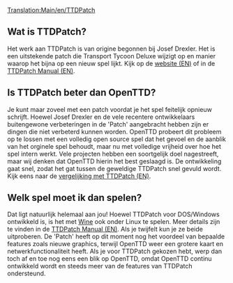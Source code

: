 [[Translation:Main/en/TTDPatch]]{{en/-}}
==Wat is TTDPatch?==
Het werk aan TTDPatch is van origine begonnen bij Josef Drexler. Het is een uitstekende patch die Transport Tycoon Deluxe wijzigt op en manier waarop het bijna op een nieuw spel lijkt. Kijk op de [http://www.ttdpatch.net/ website (EN)] of in de [http://wiki.ttdpatch.net/tiki-index.php TTDPatch Manual (EN)].

==Is TTDPatch beter dan OpenTTD?==

Je kunt maar zoveel met een patch voordat je het spel feitelijk opnieuw schrijft. Hoewel Josef Drexler en de vele recentere ontwikkelaars buitengewone verbeteringen in de 'Patch' aangebracht hebben zijn er dingen die niet verbeterd kunnen worden. 
OpenTTD probeert dit probleem op te lossen met een volledig open source spel dat het gevoel en de aanblik van het orginele spel behoudt, maar nu met volledige vrijheid over hoe het spel intern werkt. Vele projecten hebben een soortgelijk doel nagestreeft, maar wij denken dat OpenTTD hierin het best geslaagd is. De ontwikkeling gaat snel, zodat het gat tussen de geweldige TTDPatch snel gevuld wordt. Kijk eens naar de [[Main/en/Comparison of OpenTTD and TTDPatch features|vergelijking met TTDPatch (EN)]].

==Welk spel moet ik dan spelen?==

Dat ligt natuurlijk helemaal aan jou! Hoewel TTDPatch voor DOS/Windows ontwikkeld is, is het met [http://www.wikipedia.org/wiki/Nl:Wine Wine] ook onder Linux te spelen. Meer details zijn te vinden in de [http://wiki.ttdpatch.net/tiki-index.php?page=TTDonLinux TTDPatch Manual (EN)]. Als je twijfelt kun je ze beide uitproberen. De 'Patch' heeft op dit moment nog het voordeel van bepaalde features zoals nieuwe graphics, terwijl OpenTTD weer een grotere kaart en netwerkfunctionaliteit heeft. Als je voor TTDPatch gekozen hebt, werp dan toch af en toe nog eens een blik op OpenTTD, omdat OpenTTD continu ontwikkeld wordt en steeds meer van de features van TTDPatch ondersteund.